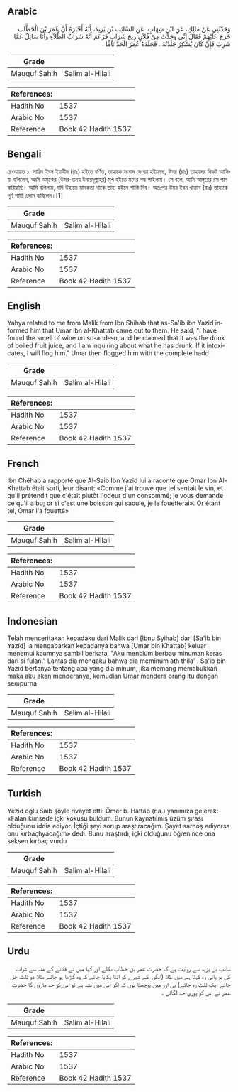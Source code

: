 ## Arabic


<div dir="rtl" lang="ar" style={{fontSize:'larger',backgroundColor:'#f8f9fa',padding:20}}>
وَحَدَّثَنِي عَنْ مَالِكٍ، عَنِ ابْنِ شِهَابٍ، عَنِ السَّائِبِ بْنِ يَزِيدَ، أَنَّهُ أَخْبَرَهُ أَنَّ عُمَرَ بْنَ الْخَطَّابِ خَرَجَ عَلَيْهِمْ فَقَالَ إِنِّي وَجَدْتُ مِنْ فُلاَنٍ رِيحَ شَرَابٍ فَزَعَمَ أَنَّهُ شَرَابُ الطِّلاَءِ وَأَنَا سَائِلٌ عَمَّا شَرِبَ فَإِنْ كَانَ يُسْكِرُ جَلَدْتُهُ ‏.‏ فَجَلَدَهُ عُمَرُ الْحَدَّ تَامًّا ‏.‏
</div>
<div style={{backgroundColor:'#f8f9fa',padding:20, marginBottom: 10}}><table> <thead> <tr> <th>Grade</th> <th></th> </tr> </thead> <tbody> <tr><td>Mauquf Sahih</td><td>Salim al-Hilali</td></tr></tbody></table><table> <thead> <tr> <th>References:</th> <th></th> </tr> </thead> <tbody><tr><td>Hadith No</td><td>1537</td></tr><tr><td>Arabic No</td><td>1537</td></tr><tr><td>Reference</td><td>Book 42 Hadith 1537</td></tr></tbody></table></div>

## Bengali


<div dir="ltr" lang="bn" style={{fontSize:'larger',backgroundColor:'#f8f9fa',padding:20}}>
রেওয়ায়ত ১. সায়িব ইবন ইয়াযীদ (রাঃ) হইতে বর্ণিত, তাহাকে সংবাদ দেওয়া হইয়াছে, উমর (রাঃ) তাহাদের নিকট আসিয়া বলিলেন, আমি অমুকের (উমর-তনয় উবায়দুল্লাহর) মুখ হইতে মদের গন্ধ পাইলাম। সে বলে, আমি আঙ্গুরের রস পান করিয়াছি। আমি বলিলাম, যদি উহাতে মাদকতা থাকে তাহা হইলে শাস্তি দিব। অতঃপর উমর ইবন খাত্তাব (রাঃ) তাহাকে পূর্ণ শাস্তি প্রদান করিলেন।[1]
</div>
<div style={{backgroundColor:'#f8f9fa',padding:20, marginBottom: 10}}><table> <thead> <tr> <th>Grade</th> <th></th> </tr> </thead> <tbody> <tr><td>Mauquf Sahih</td><td>Salim al-Hilali</td></tr></tbody></table><table> <thead> <tr> <th>References:</th> <th></th> </tr> </thead> <tbody><tr><td>Hadith No</td><td>1537</td></tr><tr><td>Arabic No</td><td>1537</td></tr><tr><td>Reference</td><td>Book 42 Hadith 1537</td></tr></tbody></table></div>

## English


<div dir="ltr" lang="en" style={{fontSize:'larger',backgroundColor:'#f8f9fa',padding:20}}>
Yahya related to me from Malik from Ibn Shihab that as-Sa'ib ibn Yazid informed him that Umar ibn al-Khattab came out to them. He said, "I have found the smell of wine on so-and-so, and he claimed that it was the drink of boiled fruit juice, and I am inquiring about what he has drunk. If it intoxicates, I will flog him." Umar then flogged him with the complete hadd
</div>
<div style={{backgroundColor:'#f8f9fa',padding:20, marginBottom: 10}}><table> <thead> <tr> <th>Grade</th> <th></th> </tr> </thead> <tbody> <tr><td>Mauquf Sahih</td><td>Salim al-Hilali</td></tr></tbody></table><table> <thead> <tr> <th>References:</th> <th></th> </tr> </thead> <tbody><tr><td>Hadith No</td><td>1537</td></tr><tr><td>Arabic No</td><td>1537</td></tr><tr><td>Reference</td><td>Book 42 Hadith 1537</td></tr></tbody></table></div>

## French


<div dir="ltr" lang="fr" style={{fontSize:'larger',backgroundColor:'#f8f9fa',padding:20}}>
Ibn Chéhab a rapporté que Al-Saib Ibn Yazid lui a raconté que Omar Ibn Al-Khattab était sorti, leur disant: «Comme j'ai trouvé que tel sentait le vin, et qu'il prétendit que c'était plutôt l'odeur d'un consommé; je vous demande ce qu'il a bu; or si c'est une boisson qui saoule, je le fouetterai». Or étant tel, Omar l'a fouetté»
</div>
<div style={{backgroundColor:'#f8f9fa',padding:20, marginBottom: 10}}><table> <thead> <tr> <th>Grade</th> <th></th> </tr> </thead> <tbody> <tr><td>Mauquf Sahih</td><td>Salim al-Hilali</td></tr></tbody></table><table> <thead> <tr> <th>References:</th> <th></th> </tr> </thead> <tbody><tr><td>Hadith No</td><td>1537</td></tr><tr><td>Arabic No</td><td>1537</td></tr><tr><td>Reference</td><td>Book 42 Hadith 1537</td></tr></tbody></table></div>

## Indonesian


<div dir="ltr" lang="id" style={{fontSize:'larger',backgroundColor:'#f8f9fa',padding:20}}>
Telah menceritakan kepadaku dari Malik dari [Ibnu Syihab] dari [Sa'ib bin Yazid] ia mengabarkan kepadanya bahwa [Umar bin Khattab] keluar menemui kaumnya sambil berkata, "Aku mencium berbau minuman keras dari si fulan." Lantas dia mengaku bahwa dia meminum ath thila' . Sa'ib bin Yazid bertanya tentang apa yang dia minum, jika memang memabukkan maka aku akan menderanya, kemudian Umar mendera orang itu dengan sempurna
</div>
<div style={{backgroundColor:'#f8f9fa',padding:20, marginBottom: 10}}><table> <thead> <tr> <th>Grade</th> <th></th> </tr> </thead> <tbody> <tr><td>Mauquf Sahih</td><td>Salim al-Hilali</td></tr></tbody></table><table> <thead> <tr> <th>References:</th> <th></th> </tr> </thead> <tbody><tr><td>Hadith No</td><td>1537</td></tr><tr><td>Arabic No</td><td>1537</td></tr><tr><td>Reference</td><td>Book 42 Hadith 1537</td></tr></tbody></table></div>

## Turkish


<div dir="ltr" lang="tr" style={{fontSize:'larger',backgroundColor:'#f8f9fa',padding:20}}>
Yezid oğlu Saib şöyle rivayet etti: Ömer b. Hattab (r.a.) yanımıza gelerek: «Falan kimsede içki kokusu buldum. Bunun kaynatılmış üzüm şırası olduğunu iddia ediyor. İçtiği şeyi sorup araştıracağım. Şayet sarhoş ediyorsa onu kırbaçhyacağım» dedi. Bunu araştırdı, içki olduğunu öğrenince ona seksen kırbaç vurdu
</div>
<div style={{backgroundColor:'#f8f9fa',padding:20, marginBottom: 10}}><table> <thead> <tr> <th>Grade</th> <th></th> </tr> </thead> <tbody> <tr><td>Mauquf Sahih</td><td>Salim al-Hilali</td></tr></tbody></table><table> <thead> <tr> <th>References:</th> <th></th> </tr> </thead> <tbody><tr><td>Hadith No</td><td>1537</td></tr><tr><td>Arabic No</td><td>1537</td></tr><tr><td>Reference</td><td>Book 42 Hadith 1537</td></tr></tbody></table></div>

## Urdu


<div dir="rtl" lang="ur" style={{fontSize:'larger',backgroundColor:'#f8f9fa',padding:20}}>
سائب بن یزید سے روایت ہے کہ حضرت عمر بن خطاب نکلے اور کہا میں نے فلانے کے منہ سے شراب کی بو پائی وہ کہتا ہے میں طلا (انگور کے شیرے کو اتنا پکایا جائے کہ وہ گاڑھا ہو جائے مثلا دو ثلث جل جائے ایک ثلث رہ جائے) پی اور میں پوچھتا ہوں کہ اگر اس میں نشہ ہے تو اس کو حد ماروں گا حضرت عمر نے اس کو پوری حد لگائی ۔
</div>
<div style={{backgroundColor:'#f8f9fa',padding:20, marginBottom: 10}}><table> <thead> <tr> <th>Grade</th> <th></th> </tr> </thead> <tbody> <tr><td>Mauquf Sahih</td><td>Salim al-Hilali</td></tr></tbody></table><table> <thead> <tr> <th>References:</th> <th></th> </tr> </thead> <tbody><tr><td>Hadith No</td><td>1537</td></tr><tr><td>Arabic No</td><td>1537</td></tr><tr><td>Reference</td><td>Book 42 Hadith 1537</td></tr></tbody></table></div>